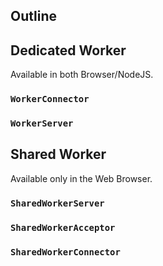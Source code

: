 
## Outline
## Dedicated Worker
<Callout type="info">
  Available in both Browser/NodeJS.
</Callout>

### `WorkerConnector`
### `WorkerServer`

## Shared Worker
<Callout type="warning">
  Available only in the Web Browser.
</Callout>

### `SharedWorkerServer`
### `SharedWorkerAcceptor`
### `SharedWorkerConnector`